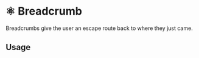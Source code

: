 
<Meta title="Docs/Components/Molecules/Breadcrumb" />

# ⚛️ Breadcrumb

Breadcrumbs give the user an escape route back to where they just came.

## Usage

```js

```
